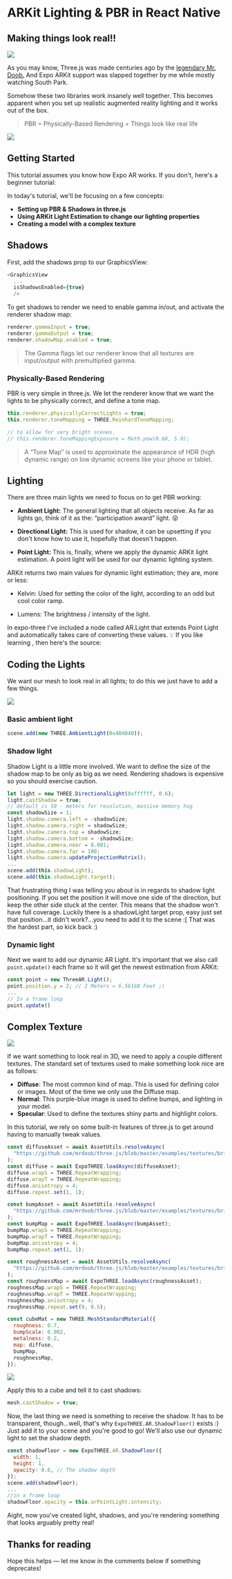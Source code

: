 # ARKit Lighting & PBR in React Native


## Making things look real!!

![](./images/1etIFahQhOecmEXCIQoNBGA.png)

As you may know, Three.js was made centuries ago by the [legendary Mr. Doob.](https://twitter.com/mrdoob) And Expo ARKit support was slapped together by me while mostly watching South Park.

Somehow these two libraries work insanely well together. This becomes apparent when you set up realistic augmented reality lighting and it works out of the box.

> PBR = Physically-Based Rendering = Things look like real life

![](./images/18w5KhQAeKfWMTdRmb1Dx0Q.png)

<Embed url="https://snack.expo.io/embedded/@bacon/ar-pbr" />

## Getting Started

This tutorial assumes you know how Expo AR works. If you don't, here's a beginner tutorial:

<Embed url="https://blog.expo.io/arkit-in-react-native-tutorial-the-basics-9f839539f0b9" />

In today's tutorial, we'll be focusing on a few concepts:

- **Setting up PBR & Shadows in three.js**
- **Using ARKit Light Estimation to change our lighting properties**
- **Creating a model with a complex texture**

## Shadows

First, add the shadows prop to our GraphicsView:

```js
<GraphicsView
  ...
  isShadowsEnabled={true}
  />
```

To get shadows to render we need to enable gamma in/out, and activate the renderer shadow map:

```js
renderer.gammaInput = true;
renderer.gammaOutput = true;
renderer.shadowMap.enabled = true;
```

> The Gamma flags let our renderer know that all textures are input/output with premultiplied gamma.

### Physically-Based Rendering

PBR is very simple in three.js. We let the renderer know that we want the lights to be physically correct, and define a tone map.

```js
this.renderer.physicallyCorrectLights = true;
this.renderer.toneMapping = THREE.ReinhardToneMapping;

// to allow for very bright scenes.
// this.renderer.toneMappingExposure = Math.pow(0.68, 5.0);
```

> A “Tone Map” is used to approximate the appearance of HDR (high dynamic range) on low dynamic screens like your phone or tablet.

## Lighting

There are three main lights we need to focus on to get PBR working:

- **Ambient Light:** The general lighting that all objects receive. As far as lights go, think of it as the: “participation award” light. 😜

- **Directional Light:** This is used for shadow, it can be upsetting if you don't know how to use it, hopefully that doesn't happen.

- **Point Light:** This is, finally, where we apply the dynamic ARKit light estimation. A point light will be used for our dynamic lighting system.

ARKit returns two main values for dynamic light estimation; they are, more or less:

- Kelvin: Used for setting the color of the light, according to an odd but cool color ramp.

- Lumens: The brightness / intensity of the light.

In expo-three I've included a node called AR.Light that extends Point Light and automatically takes care of converting these values. 💡 If you like learning , then here's the source:

<Embed url="https://github.com/expo/expo-three/blob/master/lib/AR/Light.js" />

## Coding the Lights

We want our mesh to look real in all lights; to do this we just have to add a few things.

![](./images/1Iy29Ug-C-emZMFPsWzkntA.png)

### Basic ambient light

```js
scene.add(new THREE.AmbientLight(0x404040));
```

### Shadow light

Shadow Light is a little more involved. We want to define the size of the shadow map to be only as big as we need. Rendering shadows is expensive so you should exercise caution.

```js
let light = new THREE.DirectionalLight(0xffffff, 0.6);
light.castShadow = true;
// default is 50 - meters for resolution, massive memory hog
const shadowSize = 1;
light.shadow.camera.left = -shadowSize;
light.shadow.camera.right = shadowSize;
light.shadow.camera.top = shadowSize;
light.shadow.camera.bottom = -shadowSize;
light.shadow.camera.near = 0.001;
light.shadow.camera.far = 100;
light.shadow.camera.updateProjectionMatrix();
...
scene.add(this.shadowLight);
scene.add(this.shadowLight.target);
```

That frustrating thing I was telling you about is in regards to shadow light positioning. If you set the position it will move one side of the direction, but keep the other side stuck at the center. This means that the shadow won't have full coverage. Luckily there is a shadowLight.target prop, easy just set that position…it didn't work?…you need to add it to the scene :[ That was the hardest part, so kick back :)

### Dynamic light

Next we want to add our dynamic AR Light. It's important that we also call `point.update()` each frame so it will get the newest estimation from ARKit:

```js
const point = new ThreeAR.Light();
point.position.y = 2; // 2 Meters = 6.56168 Feet ;)
...
// In a frame loop
point.update()
```

## Complex Texture

![](./images/1b8XLYnKBJlqex_rO_z-kdQ.png)

If we want something to look real in 3D, we need to apply a couple different textures. The standard set of textures used to make something look nice are as follows:

- **Diffuse**: The most common kind of map. This is used for defining color or images. Most of the time we only use the Diffuse map.
- **Normal**: This purple-blue image is used to define bumps, and lighting in your model.
- **Specular**: Used to define the textures shiny parts and highlight colors.

In this tutorial, we rely on some built-in features of three.js to get around having to manually tweak values.

```js
const diffuseAsset = await AssetUtils.resolveAsync(
  "https://github.com/mrdoob/three.js/blob/master/examples/textures/brick_diffuse.jpg?raw=true"
);
const diffuse = await ExpoTHREE.loadAsync(diffuseAsset);
diffuse.wrapS = THREE.RepeatWrapping;
diffuse.wrapT = THREE.RepeatWrapping;
diffuse.anisotropy = 4;
diffuse.repeat.set(1, 1);

const bumpAsset = await AssetUtils.resolveAsync(
  "https://github.com/mrdoob/three.js/blob/master/examples/textures/brick_bump.jpg?raw=true"
);
const bumpMap = await ExpoTHREE.loadAsync(bumpAsset);
bumpMap.wrapS = THREE.RepeatWrapping;
bumpMap.wrapT = THREE.RepeatWrapping;
bumpMap.anisotropy = 4;
bumpMap.repeat.set(1, 1);

const roughnessAsset = await AssetUtils.resolveAsync(
  "https://github.com/mrdoob/three.js/blob/master/examples/textures/brick_roughness.jpg?raw=true"
);
const roughnessMap = await ExpoTHREE.loadAsync(roughnessAsset);
roughnessMap.wrapS = THREE.RepeatWrapping;
roughnessMap.wrapT = THREE.RepeatWrapping;
roughnessMap.anisotropy = 4;
roughnessMap.repeat.set(9, 0.5);

const cubeMat = new THREE.MeshStandardMaterial({
  roughness: 0.7,
  bumpScale: 0.002,
  metalness: 0.2,
  map: diffuse,
  bumpMap,
  roughnessMap,
});
```

![](./images/1qkodzY1Z5tRFxINBpbvDuQ.png)

Apply this to a cube and tell it to cast shadows:

```js
mesh.castShadow = true;
```

Now, the last thing we need is something to receive the shadow. It has to be transparent, though…well, that's why `ExpoTHREE.AR.ShadowFloor()` exists :) Just add it to your scene and you're good to go! We'll also use our dynamic light to set the shadow depth.

```js
const shadowFloor = new ExpoTHREE.AR.ShadowFloor({
  width: 1,
  height: 1,
  opacity: 0.6, // The shadow depth
});
scene.add(shadowFloor);
...
//in a frame loop
shadowFloor.opacity = this.arPointLight.intensity;
```

Aight, now you've created light, shadows, and you're rendering something that looks arguably pretty real!

## Thanks for reading

Hope this helps — let me know in the comments below if something deprecates!

<Embed url="https://twitter.com/baconbrix" />
<Embed url="https://github.com/expo/expo-three" />
<Embed url="https://docs.expo.io/versions/latest/sdk/AR" />

<!--
[**expo/expo-three**
*expo-three — Utilities for using THREE.js on Expo*github.com](https://github.com/expo/expo-three)

[**AR — Expo Documentation**
*SDK API Reference Introduction AR Accelerometer Admob Amplitude AppLoading ART Asset Audio AuthSession AV…*docs.expo.io](https://docs.expo.io/versions/latest/sdk/AR)
-->
